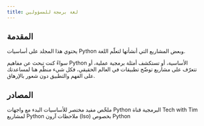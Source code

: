 ```yaml
---
title: لغة برمجة للمسؤولين
---
```

## المقدمة

يحتوي هذا المجلد على أساسيات Python وبعض المشاريع التي أنشأتها لتعلّم اللغة.

سواءً كنت تبحث عن مفاهيم Python الأساسية، أو تستكشف أمثلة برمجية عملية، أو تتعرّف على مشاريع توضّح تطبيقات في العالم الحقيقي، فكل شيء منظّم هنا لمساعدتك على الفهم والتطبيق دون شعور بالإرهاق.

<LearningCycle lang="ar" />
<CultureCycle lang="ar" />

## المصادر

<Cards>
  <Card href="https://www.pythoncheatsheet.org/cheatsheet/basics" title="Python Cheat Sheet">
    ملخّص مفيد مختصر للأساسيات
  </Card>

  <Card href="https://www.geeksforgeeks.org/python/python-api-tutorial-getting-started-with-apis/" title="Python API Tutorial">
    البدء مع واجهات Python البرمجية
  </Card>

  <Card href="https://www.youtube.com/@TechWithTim" title="GOAT Python YouTuber">
    قناة Tech with Tim لمشاريع Python
  </Card>

  <Card href="https://memo.apescasio.fr/en/docs/python" title="Insignificant Student's Guide on Python">
    ملاحظات آرون (Iso) بخصوص Python
  </Card>
</Cards>
